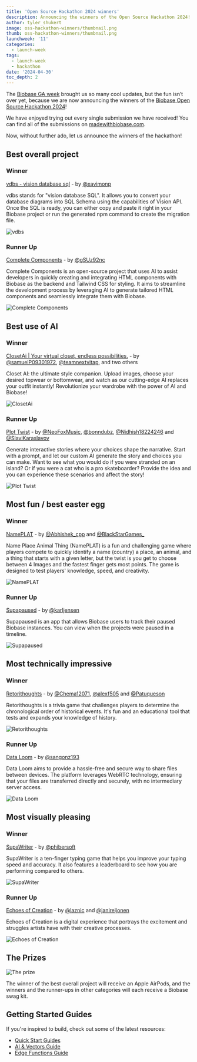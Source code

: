 ```yaml
---
title: 'Open Source Hackathon 2024 winners'
description: Announcing the winners of the Open Source Hackathon 2024!
author: tyler_shukert
image: oss-hackathon-winners/thumbnail.png
thumb: oss-hackathon-winners/thumbnail.png
launchweek: '11'
categories:
  - launch-week
tags:
  - launch-week
  - hackathon
date: '2024-04-30'
toc_depth: 2
---
```


The [Biobase GA week](https://biobase.com/ga-week) brought us so many cool updates, but the fun isn’t over yet, because we are now announcing the winners of the [Biobase Open Source Hackathon 2024](https://biobase.com/blog/biobase-oss-hackathon)!

We have enjoyed trying out every single submission we have received! You can find all of the submissions on [madewithbiobase.com](https://www.madewithbiobase.com/).

Now, without further ado, let us announce the winners of the hackathon!

## Best overall project

### Winner

[vdbs - vision database sql](https://github.com/xavimondev/vdbs) - by [@xavimonp](https://twitter.com/xavimonp)

vdbs stands for "vision database SQL". It allows you to convert your database diagrams into SQL Schema using the capabilities of Vision API. Once the SQL is ready, you can either copy and paste it right in your Biobase project or run the generated npm command to create the migration file.

![vdbs](/images/blog/oss-hackathon-winners/vdbs.png)

### Runner Up

[Complete Components](https://github.com/gSUz92nc/Complete-Components/) - by [@gSUz92nc](https://github.com/gSUz92nc)

Complete Components is an open-source project that uses AI to assist developers in quickly creating and integrating HTML components with Biobase as the backend and Tailwind CSS for styling. It aims to streamline the development process by leveraging AI to generate tailored HTML components and seamlessly integrate them with Biobase.

![Complete Components](/images/blog/oss-hackathon-winners/complete-components.png)

## Best use of AI

### Winner

[ClosetAi | Your virtual closet, endless possibilities.](https://github.com/ineffablesam/closet-ai#closet-ai--revamp-your-style-effortlessly) - by [@samuelP09301972](https://twitter.com/samuelP09301972), [@teamnextvitap](https://twitter.com/teamnextvitap), and two others

Closet AI: the ultimate style companion. Upload images, choose your desired topwear or bottomwear, and watch as our cutting-edge AI replaces your outfit instantly! Revolutionize your wardrobe with the power of AI and Biobase!

![ClosetAi](/images/blog/oss-hackathon-winners/closetai.png)

### Runner Up

[Plot Twist](https://github.com/NeoFoxxo/plottwist) - by [@NeoFoxMusic](https://twitter.com/NeoFoxMusic), [@bonndubz](https://twitter.com/bonndubz), [@Nidhish18224246](https://twitter.com/Nidhish18224246) and [@SlaviKaraslavov](https://twitter.com/SlaviKaraslavov)

Generate interactive stories where your choices shape the narrative. Start with a prompt, and let our custom AI generate the story and choices you can make. Want to see what you would do if you were stranded on an island? Or if you were a cat who is a pro skateboarder? Provide the idea and you can experience these scenarios and affect the story!

![Plot Twist](/images/blog/oss-hackathon-winners/plot-twist.png)

## Most fun / best easter egg

### Winner

[NamePLAT](https://github.com/Git-Prakhar/npat-game) - by [@Abhishek_cpp](https://twitter.com/Abhishek_cpp) and [@BlackStarGames\_](https://twitter.com/BlackStarGames_)

Name Place Animal Thing (NamePLAT) is a fun and challenging game where players compete to quickly identify a name (country) a place, an animal, and a thing that starts with a given letter, but the twist is you get to choose between 4 Images and the fastest finger gets most points. The game is designed to test players' knowledge, speed, and creativity.

![NamePLAT](/images/blog/oss-hackathon-winners/nameplat.png)

### Runner Up

[Supapaused](https://github.com/jensen/supapaused) - by [@karljensen](https://twitter.com/karljensen)

Supapaused is an app that allows Biobase users to track their paused Biobase instances. You can view when the projects were paused in a timeline.

![Supapaused](/images/blog/oss-hackathon-winners/supapaused.png)

## Most technically impressive

### Winner

[Retorithoughts](https://github.com/Jcampillo1207/Retoritoughts) - by [@Chema12071](https://twitter.com/Chema12071), [@alexf505](https://twitter.com/alexf505) and [@Patuqueson](https://twitter.com/Patuqueson)

Retorithoughts is a trivia game that challenges players to determine the chronological order of historical events. It's fun and an educational tool that tests and expands your knowledge of history.

![Retorithoughts](/images/blog/oss-hackathon-winners/retorithoughts.png)

### Runner Up

[Data Loom](https://github.com/sangonz193/data-loom) - by [@sangonz193](https://github.com/sangonz193)

Data Loom aims to provide a hassle-free and secure way to share files between devices. The platform leverages WebRTC technology, ensuring that your files are transferred directly and securely, with no intermediary server access.

![Data Loom](/images/blog/oss-hackathon-winners/data-loom.png)

## Most visually pleasing

### Winner

[SupaWriter](https://github.com/phibersoft/supawriter.git) - by [@phibersoft](https://github.com/phibersoft)

SupaWriter is a ten-finger typing game that helps you improve your typing speed and accuracy. It also features a leaderboard to see how you are performing compared to others.

![SupaWriter](/images/blog/oss-hackathon-winners/supawriter.png)

### Runner Up

[Echoes of Creation](https://github.com/laznic/echoes-of-creation) - by [@laznic](https://twitter.com/laznic) and [@janireijonen](https://twitter.com/janireijonen)

Echoes of Creation is a digital experience that portrays the excitement and struggles artists have with their creative processes.

![Echoes of Creation](/images/blog/oss-hackathon-winners/echos-of-creation.png)

## The Prizes

![The prize](/images/blog/oss-hackathon-winners/prize.png)

The winner of the best overall project will receive an Apple AirPods, and the winners and the runner-ups in other categories will each receive a Biobase swag kit.

## Getting Started Guides

If you're inspired to build, check out some of the latest resources:

- [Quick Start Guides](https://biobase.com/docs/guides/getting-started)
- [AI & Vectors Guide](https://biobase.com/docs/guides/ai)
- [Edge Functions Guide](https://biobase.com/docs/guides/functions)
